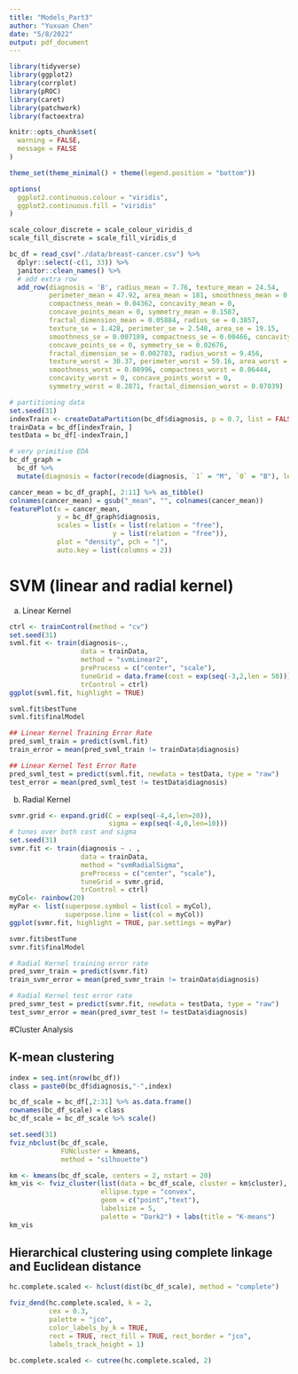 ```yaml
---
title: "Models_Part3"
author: "Yuxuan Chen"
date: "5/8/2022"
output: pdf_document
---
```


```r
library(tidyverse)
library(ggplot2)
library(corrplot)
library(pROC)
library(caret)
library(patchwork)
library(factoextra)

knitr::opts_chunk$set(
  warning = FALSE,
  message = FALSE
)

theme_set(theme_minimal() + theme(legend.position = "bottom"))

options(
  ggplot2.continuous.colour = "viridis",
  ggplot2.continuous.fill = "viridis"
)

scale_colour_discrete = scale_colour_viridis_d
scale_fill_discrete = scale_fill_viridis_d
```

```r
bc_df = read_csv("./data/breast-cancer.csv") %>% 
  dplyr::select(-c(1, 33)) %>% 
  janitor::clean_names() %>% 
  # add extra row
  add_row(diagnosis = 'B', radius_mean = 7.76, texture_mean = 24.54,
          perimeter_mean = 47.92, area_mean = 181, smoothness_mean = 0.05263,
          compactness_mean = 0.04362, concavity_mean = 0, 
          concave_points_mean = 0, symmetry_mean = 0.1587,
          fractal_dimension_mean = 0.05884, radius_se = 0.3857, 
          texture_se = 1.428, perimeter_se = 2.548, area_se = 19.15,
          smoothness_se = 0.007189, compactness_se = 0.00466, concavity_se = 0,
          concave_points_se = 0, symmetry_se = 0.02676, 
          fractal_dimension_se = 0.002783, radius_worst = 9.456, 
          texture_worst = 30.37, perimeter_worst = 59.16, area_worst = 268.6,
          smoothness_worst = 0.08996, compactness_worst = 0.06444,
          concavity_worst = 0, concave_points_worst = 0, 
          symmetry_worst = 0.2871, fractal_dimension_worst = 0.07039)
```

```r
# partitioning data
set.seed(31)
indexTrain <- createDataPartition(bc_df$diagnosis, p = 0.7, list = FALSE)
trainData = bc_df[indexTrain, ]
testData = bc_df[-indexTrain,]
```

```r
# very primitive EDA
bc_df_graph = 
  bc_df %>% 
  mutate(diagnosis = factor(recode(diagnosis, `1` = "M", `0` = "B"), level = c("B", "M")))

cancer_mean = bc_df_graph[, 2:11] %>% as_tibble() 
colnames(cancer_mean) = gsub("_mean", "", colnames(cancer_mean))
featurePlot(x = cancer_mean,
            y = bc_df_graph$diagnosis,
            scales = list(x = list(relation = "free"),
                          y = list(relation = "free")),
            plot = "density", pch = "|",
            auto.key = list(columns = 2))
```

# SVM (linear and radial kernel)

a) Linear Kernel

```r
ctrl <- trainControl(method = "cv")
set.seed(31)
svml.fit <- train(diagnosis~., 
                  data = trainData, 
                  method = "svmLinear2",
                  preProcess = c("center", "scale"),
                  tuneGrid = data.frame(cost = exp(seq(-3,2,len = 50))),
                  trControl = ctrl)
ggplot(svml.fit, highlight = TRUE)
```

```r
svml.fit$bestTune
svml.fit$finalModel
```

```r
## Linear Kernel Training Error Rate
pred_svml_train = predict(svml.fit)
train_error = mean(pred_svml_train != trainData$diagnosis)

## Linear Kernel Test Error Rate
pred_svml_test = predict(svml.fit, newdata = testData, type = "raw")
test_error = mean(pred_svml_test != testData$diagnosis)
```

b) Radial Kernel
```r
svmr.grid <- expand.grid(C = exp(seq(-4,4,len=20)),
                         sigma = exp(seq(-4,0,len=10)))
# tunes over both cost and sigma
set.seed(31)
svmr.fit <- train(diagnosis ~ . ,
                  data = trainData,
                  method = "svmRadialSigma",
                  preProcess = c("center", "scale"),
                  tuneGrid = svmr.grid,
                  trControl = ctrl)
myCol<- rainbow(20)
myPar <- list(superpose.symbol = list(col = myCol),
              superpose.line = list(col = myCol))
ggplot(svmr.fit, highlight = TRUE, par.settings = myPar)
```

```r
svmr.fit$bestTune
svmr.fit$finalModel
```

```r
# Radial Kernel training error rate
pred_svmr_train = predict(svmr.fit)
train_svmr_error = mean(pred_svmr_train != trainData$diagnosis)

# Radial Kernel test error rate
pred_svmr_test = predict(svmr.fit, newdata = testData, type = "raw")
test_svmr_error = mean(pred_svmr_test != testData$diagnosis)
```

#Cluster Analysis

## K-mean clustering
```r
index = seq.int(nrow(bc_df)) 
class = paste0(bc_df$diagnosis,"-",index)

bc_df_scale = bc_df[,2:31] %>% as.data.frame() 
rownames(bc_df_scale) = class
bc_df_scale = bc_df_scale %>% scale()

set.seed(31)
fviz_nbclust(bc_df_scale,
             FUNcluster = kmeans,
             method = "silhouette")

km <- kmeans(bc_df_scale, centers = 2, nstart = 20)
km_vis <- fviz_cluster(list(data = bc_df_scale, cluster = km$cluster), 
                       ellipse.type = "convex", 
                       geom = c("point","text"),
                       labelsize = 5, 
                       palette = "Dark2") + labs(title = "K-means") 
km_vis
```


## Hierarchical clustering using complete linkage and Euclidean distance

```r
hc.complete.scaled <- hclust(dist(bc_df_scale), method = "complete")

fviz_dend(hc.complete.scaled, k = 2,        
          cex = 0.3, 
          palette = "jco", 
          color_labels_by_k = TRUE,
          rect = TRUE, rect_fill = TRUE, rect_border = "jco",
          labels_track_height = 1)

bc.complete.scaled <- cutree(hc.complete.scaled, 2)

```

